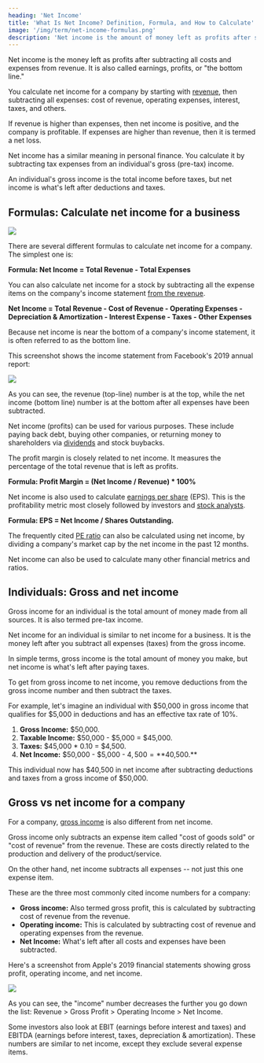 ```yaml
---
heading: 'Net Income'
title: 'What Is Net Income? Definition, Formula, and How to Calculate'
image: '/img/term/net-income-formulas.png'
description: 'Net income is the amount of money left as profits after subtracting all expenses from the total revenue or gross income. It is also called earnings or profits.'
---
```


Net income is the money left as profits after subtracting all costs and expenses from revenue. It is also called earnings, profits, or "the bottom line."

You calculate net income for a company by starting with [revenue](/term/revenue/), then subtracting all expenses: cost of revenue, operating expenses, interest, taxes, and others.

If revenue is higher than expenses, then net income is positive, and the company is profitable. If expenses are higher than revenue, then it is termed a net loss.

Net income has a similar meaning in personal finance. You calculate it by subtracting tax expenses from an individual's gross (pre-tax) income.

An individual's gross income is the total income before taxes, but net income is what's left after deductions and taxes.

<Text1Ad key="/term/net-income/1" mobileOnly={true} />

## Formulas: Calculate net income for a business

<img
	src="/img/term/net-income-formulas.png"
	text="Net income formulas"
	width={954}
	height={477}
	className="add-border"
/>

There are several different formulas to calculate net income for a company. The simplest one is:

**Formula: Net Income = Total Revenue - Total Expenses**

You can also calculate net income for a stock by subtracting all the expense items on the company's income statement [from the revenue](/revenue-vs-income/).

**Net Income = Total Revenue - Cost of Revenue - Operating Expenses - Depreciation & Amortization - Interest Expense - Taxes - Other Expenses**

Because net income is near the bottom of a company's income statement, it is often referred to as the bottom line.

This screenshot shows the income statement from Facebook's 2019 annual report:

<img
	src="/img/term/facebook-income-statement-2019-screenshot.png"
	text="Facebook income statement 2019 screenshot"
	width={543}
	height={323}
	loading="lazy"
	className="add-border"
/>

As you can see, the revenue (top-line) number is at the top, while the net income (bottom line) number is at the bottom after all expenses have been subtracted.

Net income (profits) can be used for various purposes. These include paying back debt, buying other companies, or returning money to shareholders via [dividends](/how-often-are-dividends-paid/) and stock buybacks.

The profit margin is closely related to net income. It measures the percentage of the total revenue that is left as profits.

**Formula: Profit Margin = (Net Income / Revenue) \* 100%**

Net income is also used to calculate [earnings per share](/term/eps-earnings-per-share/) (EPS). This is the profitability metric most closely followed by investors and [stock analysts](/analyst-ratings-explained/).

**Formula: EPS = Net Income / Shares Outstanding.**

The frequently cited [PE ratio](/term/pe-ratio/) can also be calculated using net income, by dividing a company's market cap by the net income in the past 12 months.

Net income can also be used to calculate many other financial metrics and ratios.

<Text2Ad key="/term/net-income/2" />

## Individuals: Gross and net income

Gross income for an individual is the total amount of money made from all sources. It is also termed pre-tax income.

Net income for an individual is similar to net income for a business. It is the money left after you subtract all expenses (taxes) from the gross income.

In simple terms, gross income is the total amount of money you make, but net income is what's left after paying taxes.

To get from gross income to net income, you remove deductions from the gross income number and then subtract the taxes.

For example, let's imagine an individual with $50,000 in gross income that qualifies for $5,000 in deductions and has an effective tax rate of 10%.

1. **Gross Income:** $50,000.
2. **Taxable Income:** $50,000 - $5,000 = $45,000.
3. **Taxes:** $45,000 \* 0.10 = $4,500.
4. **Net Income:** $50,000 - $5,000 - $4,500 = **$40,500.**

This individual now has $40,500 in net income after subtracting deductions and taxes from a gross income of $50,000.

## Gross vs net income for a company

For a company, [gross income](/term/gross-profit/) is also different from net income.

Gross income only subtracts an expense item called "cost of goods sold" or "cost of revenue" from the revenue. These are costs directly related to the production and delivery of the product/service.

On the other hand, net income subtracts all expenses -- not just this one expense item.

These are the three most commonly cited income numbers for a company:

-  **Gross income:** Also termed gross profit, this is calculated by subtracting cost of revenue from the revenue.
-  **Operating income:** This is calculated by subtracting cost of revenue and operating expenses from the revenue.
-  **Net Income:** What's left after all costs and expenses have been subtracted.

Here's a screenshot from Apple's 2019 financial statements showing gross profit, operating income, and net income.

<img
	src="/img/term/apple-revenue-and-income.png"
	text="Apple revenue and income"
	width={583}
	height={242}
	loading="lazy"
	className="add-border"
/>

As you can see, the "income" number decreases the further you go down the list: Revenue > Gross Profit > Operating Income > Net Income.

Some investors also look at EBIT (earnings before interest and taxes) and EBITDA (earnings before interest, taxes, depreciation & amortization). These numbers are similar to net income, except they exclude several expense items.
